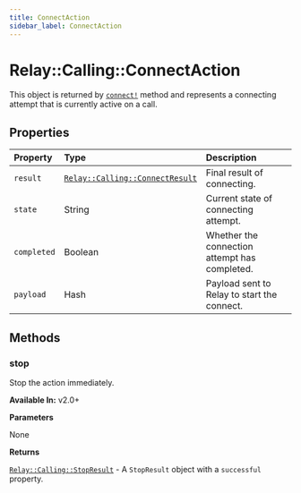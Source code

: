 ```yaml
---
title: ConnectAction
sidebar_label: ConnectAction
---
```


[relay-calling-connectresult]: ../results/connect-result.mdx
[relay-calling-stopresult]: ../results/stop-result.mdx
[call]: ../call#connect

# Relay::Calling::ConnectAction

This object is returned by [`connect!`][call] method and represents a connecting attempt that is currently active on a call.

## Properties

| Property | Type | Description |
| :------- | :--- | :---------- |
| `result` | [`Relay::Calling::ConnectResult`][relay-calling-connectresult] | Final result of connecting. |
| `state` | String | Current state of connecting attempt. |
| `completed` | Boolean | Whether the connection attempt has completed. |
| `payload` | Hash | Payload sent to Relay to start the connect. |

## Methods

### stop

Stop the action immediately.

**Available In:** v2.0+

**Parameters**

None

**Returns**

[`Relay::Calling::StopResult`][relay-calling-stopresult] - A `StopResult` object with a `successful` property.